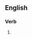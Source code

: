 ==English==

===Verb===
{{head|en|present participle}}

# {{lb|en|British}} {{present participle of|parallel|lang=en|nocat=1}}
